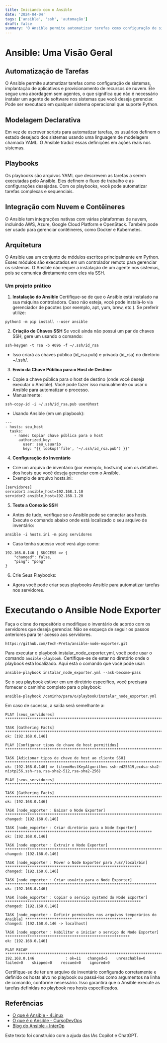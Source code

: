 ```yaml
---
title: Iniciando com o Ansible
date: '2024-04-04'
tags: ['ansible', 'ssh', 'automação']
draft: false
summary: 'O Ansible permite automatizar tarefas como configuração de sistemas, implantação de aplicativos e provisionamento de recursos de nuvem.'
---
```


# Ansible: Uma Visão Geral

## Automatização de Tarefas
O Ansible permite automatizar tarefas como configuração de sistemas, implantação de aplicativos e provisionamento de recursos de nuvem. Ele segue uma abordagem sem agentes, o que significa que não é necessário instalar um agente de software nos sistemas que você deseja gerenciar. Pode ser executado em qualquer sistema operacional que suporte Python.

## Modelagem Declarativa
Em vez de escrever scripts para automatizar tarefas, os usuários definem o estado desejado dos sistemas usando uma linguagem de modelagem chamada YAML. O Ansible traduz essas definições em ações reais nos sistemas.

## Playbooks
Os playbooks são arquivos YAML que descrevem as tarefas a serem executadas pelo Ansible. Eles definem o fluxo de trabalho e as configurações desejadas. Com os playbooks, você pode automatizar tarefas complexas e sequenciais.

## Integração com Nuvem e Contêineres
O Ansible tem integrações nativas com várias plataformas de nuvem, incluindo AWS, Azure, Google Cloud Platform e OpenStack. Também pode ser usado para gerenciar contêineres, como Docker e Kubernetes.

## Arquitetura
O Ansible usa um conjunto de módulos escritos principalmente em Python. Esses módulos são executados em um controlador remoto para gerenciar os sistemas. O Ansible não requer a instalação de um agente nos sistemas, pois se comunica diretamente com eles via SSH.

### Um projeto prático

1. **Instalação do Ansible**
Certifique-se de que o Ansible está instalado na sua máquina controladora. Caso não esteja, você pode instalá-lo via gerenciador de pacotes (por exemplo, apt, yum, brew, etc.). Se preferir utilize:
```
python3 -m pip install --user ansible
```

2. **Criação de Chaves SSH**
Se você ainda não possui um par de chaves SSH, gere um usando o comando:
```
ssh-keygen -t rsa -b 4096 -f ~/.ssh/id_rsa
```

- Isso criará as chaves pública (id_rsa.pub) e privada (id_rsa) no diretório ~/.ssh/.

3. **Envio da Chave Pública para o Host de Destino**:

- Copie a chave pública para o host de destino (onde você deseja executar o Ansible). Você pode fazer isso manualmente ou usar o Ansible para automatizar o processo.
- Manualmente:
```
ssh-copy-id -i ~/.ssh/id_rsa.pub user@host
```

- Usando Ansible (em um playbook):
```
---
- hosts: seu_host
  tasks:
    - name: Copiar chave pública para o host
      authorized_key:
        user: seu_usuario
        key: "{{ lookup('file', '~/.ssh/id_rsa.pub') }}"
```

4. **Configuração do Inventário**
- Crie um arquivo de inventário (por exemplo, hosts.ini) com os detalhes dos hosts que você deseja gerenciar com o Ansible.
- Exemplo de arquivo hosts.ini:
```
[servidores]
servidor1 ansible_host=192.168.1.10
servidor2 ansible_host=192.168.1.20
```

5. **Teste a Conexão SSH**
- Antes de tudo, verifique se o Ansible pode se conectar aos hosts. Execute o comando abaixo onde está localizado o seu arquivo de inventário:

```
ansible -i hosts.ini -m ping servidores
```

- Caso tenha sucesso você verá algo como:
```
192.168.0.146 | SUCCESS => {
    "changed": false,
    "ping": "pong"
}
```

6. Crie Seus Playbooks:
- Agora você pode criar seus playbooks Ansible para automatizar tarefas nos servidores.

# Executando o Ansible Node Exporter

Faça o clone do repositório e modifique o inventário de acordo com os servidores que deseja gerenciar. Não se esqueça de seguir os passos anteriores para ter acesso aos servidores.
```
https://github.com/Tech-Preta/ansible-node-exporter.git
```

Para executar o playbook instalar_node_exporter.yml, você pode usar o comando `ansible-playbook`. Certifique-se de estar no diretório onde o playbook está localizado. Aqui está o comando que você pode usar:
```
ansible-playbook instalar_node_exporter.yml --ask-become-pass
```

Se o seu playbook estiver em um diretório específico, você precisará fornecer o caminho completo para o playbook:
```
ansible-playbook /caminho/para/o/playbook/instalar_node_exporter.yml
```

Em caso de sucesso, a saída será semelhante a:

```
PLAY [seus_servidores] *******************************************************************************************************

TASK [Gathering Facts] *******************************************************************************************************
ok: [192.168.0.146]

PLAY [Configurar tipos de chave de host permitidos] **************************************************************************

TASK [Adicionar tipos de chave de host ao cliente SSH] ***********************************************************************
ok: [192.168.0.146] => (item=HostKeyAlgorithms ssh-ed25519,ecdsa-sha2-nistp256,ssh-rsa,rsa-sha2-512,rsa-sha2-256)

PLAY [seus_servidores] *******************************************************************************************************

TASK [Gathering Facts] *******************************************************************************************************
ok: [192.168.0.146]

TASK [node_exporter : Baixar o Node Exporter] ********************************************************************************
changed: [192.168.0.146]

TASK [node_exporter : Criar diretório para o Node Exporter] ******************************************************************
ok: [192.168.0.146]

TASK [node_exporter : Extrair o Node Exporter] *******************************************************************************
changed: [192.168.0.146]

TASK [node_exporter : Mover o Node Exporter para /usr/local/bin] *************************************************************
changed: [192.168.0.146]

TASK [node_exporter : Criar usuário para o Node Exporter] ********************************************************************
ok: [192.168.0.146]

TASK [node_exporter : Copiar o serviço systemd do Node Exporter] *************************************************************
changed: [192.168.0.146]

TASK [node_exporter : Definir permissões nos arquivos temporários do Ansible] ************************************************
changed: [192.168.0.146 -> localhost]

TASK [node_exporter : Habilitar e iniciar o serviço do Node Exporter] ********************************************************
ok: [192.168.0.146]

PLAY RECAP *******************************************************************************************************************
192.168.0.146              : ok=11   changed=5    unreachable=0    failed=0    skipped=0    rescued=0    ignored=0   
```

Certifique-se de ter um arquivo de inventário configurado corretamente e definido os hosts alvo no playbook ou passá-los como argumentos na linha de comando, conforme necessário. Isso garantirá que o Ansible execute as tarefas definidas no playbook nos hosts especificados.


## Referências
- [O que é Ansible - 4Linux](https://4linux.com.br/o-que-e-ansible/)
- [O que é o Ansible - CursoDevOps](https://cursodevops.com.br/o-que-e-o-ansible/)
- [Blog do Ansible - InterOp](https://www.interop.com.br/blog/ansible/)

Este texto foi construído com a ajuda das IAs Copilot e ChatGPT.
